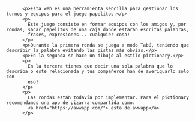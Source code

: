 
          <p>Esta web es una herramienta sencilla para gestionar los turnos y equipos para el juego papelitos.</p>
          <p>
            Este juego consiste en formar equipos con los amigos y, por rondas, sacar papelitos de una caja donde estarán escritas palabras,
            frases, expresiones... cualquier cosa!
          </p>
          <p>Durante la primera ronda se juega a modo Tabú, teniendo que describir la palabra evitando las pistas más obvias.</p>
          <p>En la segunda se hace un dibujo al estilo pictionary.</p>
          <p>
            En la tercera tienes que decir una sola palabra que lo describa o este relacionada y tus compañeros han de averiguarlo solo con
            eso!
          </p>
          <p>
            Las rondas están todavía por implementar. Para el pictionary recomendamos una app de pizarra compartida como:
            <a href="https://awwapp.com/"> esta de awwapp</a>
          </p>